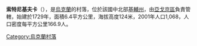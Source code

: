 {{coord|50|21|42|N|31|49|55|E|scale:30000|display=title}}

'''索特尼基夫卡'''（{{lang-uk|Сотниківка}}），是[[烏克蘭|烏克蘭]]的村落，位於該國中北部[[基輔州|基輔州]]，由[[亞戈京區|亞戈京區]]負責管轄，始建於1729年，面積6.4平方公里，海拔高度124米，2001年人口1,068，人口密度每平方公里166.9人。

{{Ukraine-geo-stub}}
[[Category:烏克蘭村落|Category:烏克蘭村落]]